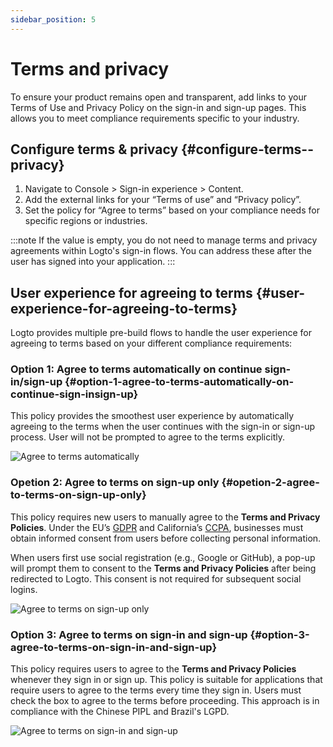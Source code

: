 ```yaml
---
sidebar_position: 5
---
```


# Terms and privacy

To ensure your product remains open and transparent, add links to your Terms of Use and Privacy Policy on the sign-in and sign-up pages. This allows you to meet compliance requirements specific to your industry.

## Configure terms & privacy \{#configure-terms--privacy}

1. Navigate to <CloudLink to="/sign-in-experience/content">Console > Sign-in experience > Content</CloudLink>.
2. Add the external links for your “Terms of use” and “Privacy policy”.
3. Set the policy for “Agree to terms” based on your compliance needs for specific regions or industries.

:::note
If the value is empty, you do not need to manage terms and privacy agreements within Logto's sign-in flows. You can address these after the user has signed into your application.
:::

## User experience for agreeing to terms \{#user-experience-for-agreeing-to-terms}

Logto provides multiple pre-build flows to handle the user experience for agreeing to terms based on your different compliance requirements:

### Option 1: Agree to terms automatically on continue sign-in/sign-up \{#option-1-agree-to-terms-automatically-on-continue-sign-insign-up}

This policy provides the smoothest user experience by automatically agreeing to the terms when the user continues with the sign-in or sign-up process.
User will not be prompted to agree to the terms explicitly.

![Agree to terms automatically](./assets/auto-agree-to-terms.png)

### Opetion 2: Agree to terms on sign-up only \{#opetion-2-agree-to-terms-on-sign-up-only}

This policy requires new users to manually agree to the **Terms and Privacy Policies**. Under the EU’s [GDPR](https://gdpr-info.eu/art-4-gdpr/) and California’s [CCPA](https://oag.ca.gov/privacy/ccpa), businesses must obtain informed consent from users before collecting personal information.

When users first use social registration (e.g., Google or GitHub), a pop-up will prompt them to consent to the **Terms and Privacy Policies** after being redirected to Logto. This consent is not required for subsequent social logins.

![Agree to terms on sign-up only](./assets/sign-up-only-agree-to-terms.png)

### Option 3: Agree to terms on sign-in and sign-up \{#option-3-agree-to-terms-on-sign-in-and-sign-up}

This policy requires users to agree to the **Terms and Privacy Policies** whenever they sign in or sign up. This policy is suitable for applications that require users to agree to the terms every time they sign in. Users must check the box to agree to the terms before proceeding. This approach is in compliance with the Chinese PIPL and Brazil's LGPD.

![Agree to terms on sign-in and sign-up](./assets/sign-in-agree-to-terms.png)
